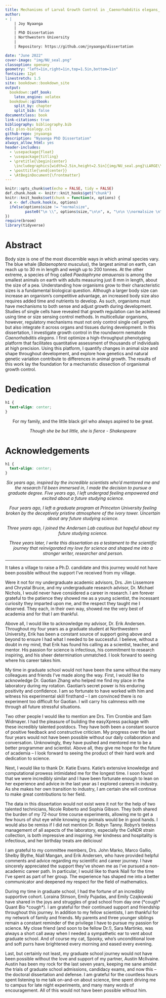```yaml
---
title: Mechanisms of Larval Growth Control in _Caenorhabditis elegans_
author: 
- |
    | Joy Nyaanga
    |    
    | PhD Dissertation 
    | Northwestern University
    |
    | Repository: https://github.com/jnyaanga/dissertation    

date: "June 2022"
cover-image: "img/NU_seal.png"
classoption: openany
geometry: "left=1in,right=1in,top=1.5in,bottom=1in"
fontsize: 12pt
linestretch: 1.5
site: bookdown::bookdown_site
output: 
  bookdown::pdf_book:
    latex_engine: xelatex
  bookdown::gitbook:
    split_by: chapter
    split_bib: false
documentclass: book
link-citations: true
bibliography: bibliography.bib
csl: plos-biology.csl
github-repo: jnyaanga
description: "Nyaanga PhD Dissertation"
always_allow_html: yes
header-includes:
  - \usepackage{float}
  - \usepackage{titling}
  - \pretitle{\begin{center}
    \includegraphics[width=2.5in,height=2.5in]{img/NU_seal.png}\LARGE\\}
  - \posttitle{\end{center}}
  - \AtBeginDocument{\frontmatter}
---
```


```r
knitr::opts_chunk$set(echo = FALSE, tidy = FALSE)
def.chunk.hook <- knitr::knit_hooks$get("chunk")
knitr::knit_hooks$set(chunk = function(x, options) {
  x <- def.chunk.hook(x, options)
  ifelse(options$size != "normalsize", 
         paste0("\n \\", options$size,"\n\n", x, "\n\n \\normalsize \n"), x)
})
require(broom)
library(tidyverse)
```

# Abstract {.unnumbered}

Body size is one of the most discernible ways in which animal species vary. The blue whale (*Balaenoptera musculus*), the largest animal on earth, can reach up to 30 m in length and weigh up to 200 tonnes. At the other extreme, a species of frog called *Paedophryne amauensis* is among the smallest animals on earth with adults measuring just 8 mm in length, about the size of a pea. Understanding how organisms grow to their characteristic sizes is a fundamental biological question. Although a larger body size can increase an organism's competitive advantage, an increased body size also requires added time and nutrients to develop. As such, organisms must have mechanisms to both sense and adjust growth during development. Studies of single cells have revealed that growth regulation can be achieved using time or size sensing control methods. In multicellular organisms, however, regulatory mechanisms must not only control single cell growth but also integrate it across organs and tissues during development. In this dissertation, I investigate growth control in the roundworm nematode *Caenorhabditis elegans*. I first optimize a high-throughput phenotyping platform that facilitates quantitative assessment of thousands of individuals at high precision. Using this platform, I quantify changes in animal size and shape throughout development, and explore how genetics and natural genetic variation contribute to differences in animal growth. The results of this work lay the foundation for a mechanistic dissection of organismal growth control.

# Dedication {.unnumbered}

```css
h1 {
  text-align: center;
}
```

<center>

For my family, and the little black girl who always aspired to be great.

*Though she be but little, she is fierce - Shakespeare*

</center>

# Acknowledgements {.unnumbered}

```css
h1 {
  text-align: center;
}
```

<center>

<em>

Six years ago, inspired by the incredible scientists who'd mentored me and the research I'd been immersed in, I made the decision to pursue a graduate degree. Five years ago, I left undergrad feeling empowered and excited about a future studying science.

Four years ago, I left a graduate program at Princeton University feeling broken by the deceptively pristine atmosphere of the ivory tower. Uncertain about any future studying science.

Three years ago, I joined the Andersen Lab cautious but hopeful about my future studying science.

Three years later, I write this dissertation as a testament to the scientific journey that reinvigorated my love for science and shaped me into a stronger writer, researcher and person.

</em>
</center>

------------------------------------------------------------------------
  
It takes a village to raise a Ph.D. candidate and this journey would not have been possible without the support I’ve received from my village. 
  
Were it not for my undergraduate academic advisors, Drs. Jim Lissemore and Chrystal Bruce, and my undergraduate research advisor, Dr. Michael Nichols, I would never have considered a career in research. I am forever grateful to the patience they showed me as a young scientist, the incessant curiosity they imparted upon me, and the respect they taught me I deserved. They each, in their own way, showed me the very best of academia and for that I am thankful.
  
Above all, I would like to acknowledge my advisor, Dr. Erik Andersen. Throughout my four years as a graduate student at Northwestern University, Erik has been a constant source of support going above and beyond to ensure I had what I needed to be successful. I believe, without a doubt in my mind, that Erik has found his calling as a scientist, teacher, and mentor. His passion for science is infectious, his commitment to research inspiring, and his sheer determination unmatched. I look forward to seeing where his career takes him.
  
My time in graduate school would not have been the same without the many colleagues and friends I’ve made along the way. First, I would like to acknowledge Dr. Gaotian Zhang who helped me find my place in the laboratory during my rotation. Gaotian’s secret power is his enduring positivity and confidence. I am so fortunate to have worked with him and witness his experimental skill firsthand – I am convinced there is no experiment too difficult for Gaotian. I will carry his calmness with me through all future stressful situations. 

Two other people I would like to mention are Drs. Tim Crombie and Sam Widmayer. I had the pleasure of building the easyXpress package with these incredibly talented postdocs. They have both been a constant source of positive feedback and constructive criticism. My progress over the last four years would not have been possible without our daily collaboration and conversation. Unknowingly, they have pushed and mentored me to be a better programmer and scientist. Above all, they give me hope for the future of academia – I look forward to seeing the product of their hard work and dedication to science. 

Next, I would like to thank Dr. Katie Evans. Katie’s extensive knowledge and computational prowess intimidated me for the longest time. I soon found that we were incredibly similar and I have been fortunate enough to lean on her experience and advice in the last year as I explored careers in industry. As she makes her own transition to industry, I am certain she will continue to make great contributions to her field.  

The data in this dissertation would not exist were it not for the help of two talented technicians, Nicole Roberto and Sophia Gibson. They both shared the burden of my 72-hour time course experiments, allowing me to get a few hours of shut eye while knowing my animals would be in good hands. I would also be remiss if I did not mention Dr. Robyn Tanny. Robyn’s tireless management of all aspects of the laboratory, especially the CeNDR strain collection, is both impressive and inspiring. Her kindness and hospitality is infectious, and her birthday treats are delicious!

I am grateful to my committee members, Drs. John Marko, Marco Gallio, Shelby Blythe, Niall Mangan, and Erik Andersen, who have provided helpful comments and advice regarding my scientific and career journey. I have sincerely appreciated the support they’ve shown me as I’ve pursued a non-academic career path. In particular, I would like to thank Niall for the time I’ve spent as part of her group. The experience has shaped me into a better communicator and deepened my respect for the field of mathematics. 

During my time in graduate school, I had the fortune of an incredibly supportive cohort. Loraina Stinson, Emily Pujadas, and Emily Czajkowski have shared in the joys and struggles of grad school from day one (\*cough\* Quant Bio \*cough\*). I am grateful for their continued support and friendship throughout this journey. In addition to my fellow scientists, I am thankful for my network of family and friends. My parents and three younger siblings remain a constant reminder of the privilege I have to pursue my passion for science. My close friend (and soon to be fellow Dr.!), Sara Martinko, was always a short call away when I needed a sympathetic ear to vent about graduate school. And of course my cat, Spooky, who’s unconditional love and soft purrs have brightened every morning and eased every evening.    

Last, but certainly not least, my graduate school journey would not have been possible without the love and support of my partner, Austin McIlvaine. Austin has been my rock for the last seven years, keeping me sane amidst the trials of graduate school admissions, candidacy exams, and now this – the doctoral dissertation and defense. I am grateful for the countless hours spent listening to me talk on-and-on about science, time spent driving me to campus for late night experiments, and many many words of encouragement. All of this would not have been possible without him.

